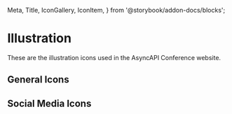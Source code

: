   Meta,
  Title,
  IconGallery,
  IconItem,
} from '@storybook/addon-docs/blocks';


<Meta title="Design System/Illustration" />

# Illustration

These are the illustration icons used in the AsyncAPI Conference website.

## General Icons

<IconGallery>
  <IconItem name="Arrow">
    <Arrow />
  </IconItem>
  <IconItem name="Arrows">
    <Arrows direction="right" fill="white" />
  </IconItem>
  <IconItem name="Cancel">
    <Cancel />
  </IconItem>
  <IconItem name="Link">
    <ILink fill="white" />
  </IconItem>
  <IconItem name="Plus">
    <Plus />
  </IconItem>
  <IconItem name="Ticket">
    <Ticket className="text-white" />
  </IconItem>
  <IconItem name="MapPointer">
    <MapPointer />
  </IconItem>
  <IconItem name="Activity Loader">
    <ActivityLoader />
  </IconItem>
  <IconItem name="Hamburger">
    <Hamburger />
  </IconItem>
</IconGallery>

## Social Media Icons

<IconGallery>
  <IconItem name="Youtube">
    <Youtube />
  </IconItem>
  <IconItem name="X">
    <X />
  </IconItem>
  <IconItem name="Github">
    <Github />
  </IconItem>
  <IconItem name="LinkedIn">
    <LinkedIn />
  </IconItem>
</IconGallery>
